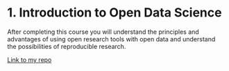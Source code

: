 
# 1. Introduction to Open Data Science

After completing this course you will understand the principles and advantages of using open research tools with open data and understand the possibilities of reproducible research.

[Link to my repo](https://github.com/P3tt3ri/IODS-project)
